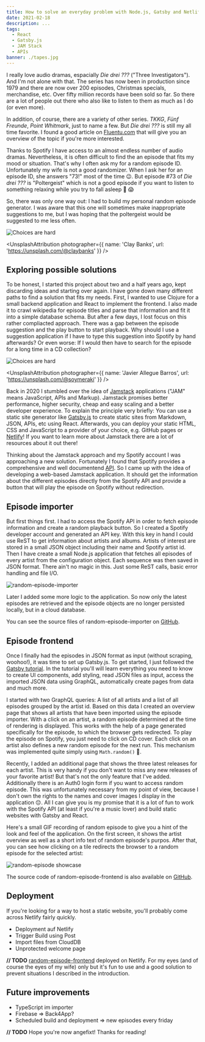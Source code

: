 ```yaml
---
title: How to solve an everyday problem with Node.js, Gatsby and Netlify
date: 2021-02-18
description: ...
tags:
  - React
  - Gatsby.js
  - JAM Stack
  - APIs
banner: ./tapes.jpg
---
```



I really love audio dramas, espacially _Die drei ???_ ("Three Investigators").
And I'm not alone with that. The series has now been in production since 1979 and there are now over 200 episodes, Christmas specials,
merchandise, etc. Over fifty million records have been sold so far. So there are a lot of people out there who also like to listen to
them as much as I do (or even more).

In addition, of course, there are a variety of other series. _TKKG_, _Fünf Freunde_, _Point Whitmark_, just to name a few. 
But _Die drei ???_ is still my all time favorite. I found a good article on [Fluentu.com](https://www.fluentu.com/blog/german/german-dramas/) 
that will give you an overview of the topic if you're more interested.

Thanks to Spotify I have access to an almost endless number of audio dramas. Nevertheless, it is often difficult to find the an episode that 
fits my mood or situation. That's why I often ask my for a random episode ID. Unfortunately my wife is not a good randomizer. When I ask her 
for an episode ID, she answers "73!" most of the time 😉. But episode #73 of _Die drei ???_ is "Poltergeist" which is not a good episode if you 
want to listen to something relaxing while you try to fall asleep 👻 😱

So, there was only one way out: I had to build my personal random episode generator. I was aware that this one will sometimes make 
inappropriate suggestions to me, but I was hoping that the poltergeist would be suggested to me less often.

![Choices are hard](./choices.jpeg)

<UnsplashAttribution
  photographer={{ name: 'Clay Banks', url: 'https://unsplash.com/@claybanks' }}
/>

## Exploring possible solutions

To be honest, I started this project about two and a half years ago, kept discarding ideas and starting over again. 
I have gone down  many different paths to find a solution that fits my needs. First, I wanted to use Clojure for a
small backend application and React to implement the frontend.
I also made it to crawl wikipedia for episode titles and parse that information and fit it into a simple database schema.
But after a few days, I lost focus on this rather compliacted approach. There was a gap between the episode suggestion 
and the play button to start playback. Why should I use a suggestion application if I have to type this suggestion into Spotify 
by hand afterwards? Or even worse: If I would then have to search for the episode for a long time in a CD collection?

![Choices are hard](./solutions.jpeg)

<UnsplashAttribution
  photographer={{ name: 'Javier Allegue Barros', url: 'https://unsplash.com/@soymeraki' }}
/>


Back in 2020 I stumbled over the idea of [Jamstack](https://jamstack.org/) applications ("JAM" means JavaScript, APIs and Markup). 
Jamstack promises better performance, higher security, cheap and easy scaling and a better developer experience. 
To explain the principle very briefly: You can use a static site generator like [Gatsby.js](https://www.gatsbyjs.com/)
to create static sites from Markdown, JSON, APIs, etc using React. Afterwards, you can deploy your static HTML, CSS and JavaScript
to a provider of your choice, e.g. GitHub pages or [Netlify](https://www.netlify.com/)! If you want to learn more about Jamstack 
there are a lot of resources about it out there!

Thinking about the Jamstack approach and my Spotify account I was approaching a new solution. Fortunately I found that
Spotify provides a comprehensive and well documentend [API](https://developer.spotify.com/). So I came up with the idea
of developing a web-based Jamstack application. It should get the information about the different episodes directly from
the Spotify API and provide a button that will play the episode on Spotify without redirection.

## Episode importer

But first things first. I had to access the Spotify API in order to fetch episode information and create a random 
playback button. So I created a Spotify developer account and generated an API key. With this key in hand I could use
ReST to get information about artists and albums. Artists of interest are stored in a small JSON object including their
name and Spotify artist id. Then I have create a small Node.js application that fetches all episodes of every artist
from the configuration object. Each sequence was then saved in JSON format. There ain't no magic in this. Just some
ReST calls, basic error handling and file I/O.

![random-episode-importer](./importer.png)

Later I added some more logic to the application. So now only the latest episodes are retrieved and the episode objects
are no longer persisted locally, but in a cloud database. 

You can see the source files of random-episode-importer on [GitHub](https://github.com/thr0n/random-episode-importer).

## Episode frontend

Once I finally had the episodes in JSON format as input (without scraping, woohoo!), it was time to set up Gatsby.js.
To get started, I just followed the [Gatsby tutorial](https://www.gatsbyjs.com/docs/tutorial/). In the tutorial you'll
will learn everything you need to know to create UI components, add styling, read JSON files as input, access the
imported JSON data using GraphQL, automatically create pages from data and much more.

I started with two GraphQL queries: A list of all artists and a list of all episodes grouped by the artist id. Based 
on this data I created an overview page that shows all artists that have been imported using the episode importer.
With a click on an artist, a random episode determined at the time of rendering is displayed. This works with the help
of a page generated specifically for the episode, to which the browser gets redirected. To play the episode on Spotify,
you just need to click on CD cover. Each click on an artist also defines a new random episode for the next run. 
This mechanism was implemented quite simply using `Math.random()` 🙈.

Recently, I added an additional page that shows the three latest releases for each artist. This is very handy if you
don't want to miss any new releases of your favorite artist!
But that's not the only feature that I've added. Additionally there is an Auth0 login form if you want to access
random episode. This was unfortunately necessary from my point of view, because I don't own the rights to the names
and cover images I display in the application 😔. All I can give you is my promise that it is a lot of
fun to work with the Spotify API (at least if you're a music lover) and build static websites with Gatsby and React.

Here's a small GIF recording of random episode to give you a hint of the look and feel of the application. On the first
screen, it shows the artist overview as well as a short info text of random episode's purpos. After that, you can
see how clicking on a tile redirects the browser to a random episode for the selected artist:

![random-episode showcase](https://github.com/thr0n/random-episode-frontend/raw/master/demo.gif)

The source code of random-episode-frontend is also available on
[GitHub](https://github.com/thr0n/random-episode-frontend).

## Deployment

If you're looking for a way to host a static website, you'll probably come across Netlify fairly quickly.

- Deployment auf Netlify
- Trigger Build using Post 
- Import files from CloudDB
- Unprotected welcome page 

**// TODO** [random-episode-frontend](https://random-episode.netlify.app/) deployed on Netlify. 
For my eyes (and of course the eyes of my wife) only but it's fun to use and a good solution to prevent situations
I described in the introduction.

## Future improvements

- TypeScript im importer
- Firebase => Back4App?
- Scheduled build and deployment => new episodes every friday

**// TODO** Hope you're now angefixt! Thanks for reading!
